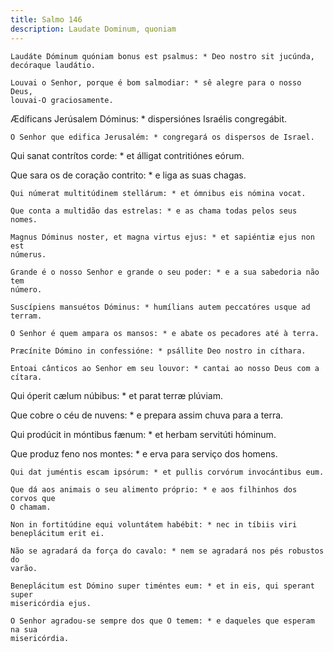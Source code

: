 ```yaml
---
title: Salmo 146
description: Laudate Dominum, quoniam
---
```


<div class="side-by-side not-content">

    Laudáte Dóminum quóniam bonus est psalmus: * Deo nostro sit jucúnda,
    decóraque laudátio.

    Louvai o Senhor, porque é bom salmodiar: * sê alegre para o nosso Deus,
    louvai-O graciosamente.

Ædíficans Jerúsalem Dóminus: * dispersiónes Israélis congregábit.

    O Senhor que edifica Jerusalém: * congregará os dispersos de Israel.

Qui sanat contrítos corde: * et álligat contritiónes eórum.

Que sara os de coração contrito: * e liga as suas chagas.

    Qui númerat multitúdinem stellárum: * et ómnibus eis nómina vocat.

    Que conta a multidão das estrelas: * e as chama todas pelos seus nomes.

    Magnus Dóminus noster, et magna virtus ejus: * et sapiéntiæ ejus non est
    númerus.

    Grande é o nosso Senhor e grande o seu poder: * e a sua sabedoria não tem
    número.

    Suscípiens mansuétos Dóminus: * humílians autem peccatóres usque ad terram.

    O Senhor é quem ampara os mansos: * e abate os pecadores até à terra.

    Præcínite Dómino in confessióne: * psállite Deo nostro in cíthara.

    Entoai cânticos ao Senhor em seu louvor: * cantai ao nosso Deus com a
    cítara.

Qui óperit cælum núbibus: * et parat terræ plúviam.

Que cobre o céu de nuvens: * e prepara assim chuva para a terra.

Qui prodúcit in móntibus fænum: * et herbam servitúti hóminum.

Que produz feno nos montes: * e erva para serviço dos homens.

    Qui dat juméntis escam ipsórum: * et pullis corvórum invocántibus eum.

    Que dá aos animais o seu alimento próprio: * e aos filhinhos dos corvos que
    O chamam.

    Non in fortitúdine equi voluntátem habébit: * nec in tíbiis viri
    beneplácitum erit ei.

    Não se agradará da força do cavalo: * nem se agradará nos pés robustos do
    varão.

    Beneplácitum est Dómino super timéntes eum: * et in eis, qui sperant super
    misericórdia ejus.

    O Senhor agradou-se sempre dos que O temem: * e daqueles que esperam na sua
    misericórdia.

</div>
